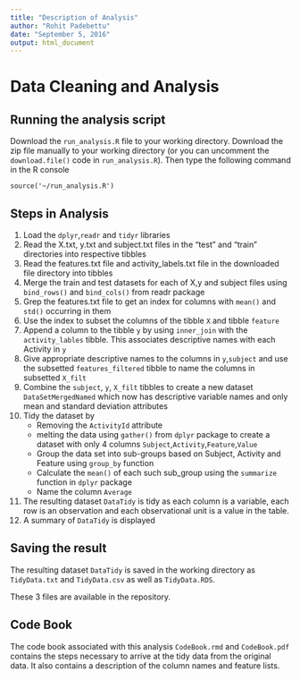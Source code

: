 ```yaml
---
title: "Description of Analysis"
author: "Rohit Padebettu"
date: "September 5, 2016"
output: html_document
---
```


# Data Cleaning and Analysis

## Running the analysis script

Download the `run_analysis.R` file to your working directory.
Download the zip file manually to your working directory (or you can uncomment the `download.file()` code in `run_analysis.R`).
Then type the following command in the R console

```
source('~/run_analysis.R')
```
## Steps in Analysis

1. Load the `dplyr`,`readr` and `tidyr` libraries
2. Read the X.txt, y.txt and subject.txt files in the "test" and "train" directories into respective tibbles
3. Read the features.txt file and activity_labels.txt file in the downloaded file directory into tibbles
4. Merge the train and test datasets for each of X,y and subject files using `bind_rows()` and `bind_cols()` from readr package
5. Grep the features.txt file to get an index for columns with `mean()` and `std()` occurring in them
6. Use the index to subset the columns of the tibble `X` and tibble `feature`
7. Append a column to the tibble `y` by using `inner_join` with the `activity_lables` tibble. This associates descriptive names with each Activity in `y`
8. Give appropriate descriptive names to the columns in `y`,`subject` and use the subsetted `features_filtered` tibble to name the columns in subsetted `X_filt`
9. Combine the `subject`, `y`, `X_filt` tibbles to create a new dataset `DataSetMergedNamed` which now has descriptive variable names and only mean and standard deviation attributes
10. Tidy the dataset by
    + Removing the `ActivityId` attribute
    + melting the data using `gather()` from `dplyr` package to create a dataset with only 4 columns `Subject`,`Activity`,`Feature`,`Value`
    + Group the data set into sub-groups based on Subject, Activity and Feature using `group_by` function
    + Calculate the `mean()` of each such sub_group using the `summarize` function in `dplyr` package
    + Name the column `Average`
11. The resulting dataset `DataTidy` is tidy as each column is a variable, each row is an observation and each observational unit is a value in the table. 
12. A summary of `DataTidy` is displayed

## Saving the result

The resulting dataset `DataTidy` is saved in the working directory as `TidyData.txt` and `TidyData.csv` as well as `TidyData.RDS`.

These 3 files are available in the repository.

## Code Book

The code book associated with this analysis `CodeBook.rmd` and `CodeBook.pdf` contains the steps necessary to arrive at the tidy data from the original data. It also contains a description of the column names and feature lists.

